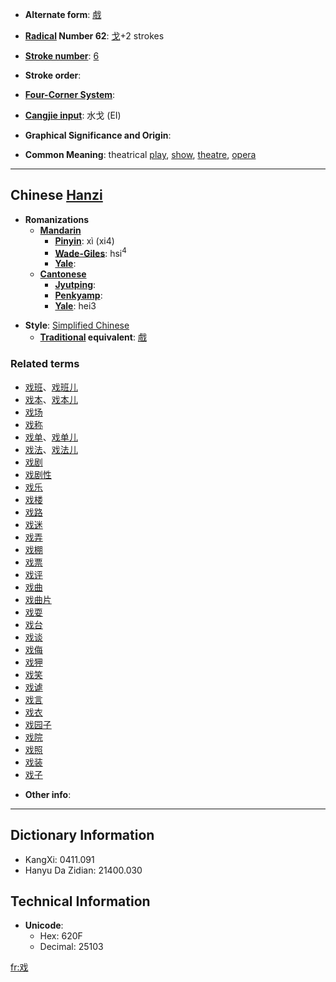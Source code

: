 * '''Alternate form''': [[戲]]

* '''[[Wiktionary:Chinese radical index| Radical]] Number 62''': [[Wiktionary:Chinese radical index 戈|戈]]+2 strokes

* '''[[Wiktionary:Chinese total strokes index|Stroke number]]''': [[Wiktionary:Chinese total strokes index 6|6]]

* '''Stroke order''': 

* '''[[Wiktionary:Chinese four corner index|Four-Corner System]]''': 

* '''[[Wiktionary:Chinese Cangjie index|Cangjie input]]''': 水戈 (EI)

* '''Graphical Significance and Origin''': 

* '''Common Meaning''': theatrical [[play]], [[show]], [[theatre]], [[opera]]

----

==Chinese [[Hanzi]]==

* '''Romanizations'''
** '''[[Mandarin]]'''
*** '''[[Pinyin]]''': xì (xi4)
*** '''[[Wade-Giles]]''': hsi<sup>4</sup>
*** '''[[Yale]]''': 
** '''[[Cantonese]]'''
*** '''[[Jyutping]]''':
*** '''[[Penkyamp]]''': 
*** '''[[Yale]]''': hei3

* '''Style''': [[Simplified Chinese]] 
** '''[[Traditional Chinese|Traditional]] equivalent''': [[戲]]

===Related terms===
*[[戏班]]、[[戏班儿]]
*[[戏本]]、[[戏本儿]]
*[[戏场]]
*[[戏称]]
*[[戏单]]、[[戏单儿]]
*[[戏法]]、[[戏法儿]]
*[[戏剧]]
*[[戏剧性]]
*[[戏乐]]
*[[戏楼]]
*[[戏路]]
*[[戏迷]]
*[[戏弄]]
*[[戏棚]]
*[[戏票]]
*[[戏评]]
*[[戏曲]]
*[[戏曲片]]
*[[戏耍]]
*[[戏台]]
*[[戏谈]]
*[[戏侮]]
*[[戏狎]]
*[[戏笑]]
*[[戏谑]]
*[[戏言]]
*[[戏衣]]
*[[戏园子]]
*[[戏院]]
*[[戏照]]
*[[戏装]]
*[[戏子]]

* '''Other info''': 

----

== Dictionary Information ==

* KangXi: 0411.091
* Hanyu Da Zidian: 21400.030

== Technical Information ==

* '''Unicode''':
** Hex: 620F
** Decimal: 25103

[[fr:戏]]